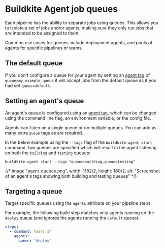 # Buildkite Agent job queues

Each pipeline has the ability to separate jobs using queues. This allows you to isolate a set of jobs and/or agents, making sure they only run jobs that are intended to be assigned to them.

Common use cases for queues include deployment agents, and pools of agents for specific pipelines or teams.


## The default queue

If you don't configure a queue for your agent by setting an [agent tag](/docs/agent/v3/cli-start#setting-tags) of `queue=my_example_queue` it will accept jobs from the default queue as if you had set `queue=default`.

## Setting an agent's queue

An agent's queue is configured using an [agent tag](/docs/agent/v3/cli-start#setting-tags), which can be changed using the command line flag, an environment variable, or the config file.

Agents can listen on a single queue or on multiple queues. You can add as many extra `queue` tags as are required.

In the below example using the `--tags` flag of the `buildkite-agent start` command, two queues are specified which will result in the agent listening on both the `building` and `testing` queues:

```
buildkite-agent start --tags "queue=building,queue=testing"
```

{/* image "agent-queues.png", width: 1182/2, height: 160/2, alt: "Screenshot of an agent's tags showing both building and testing queues" */}

## Targeting a queue

Target specific queues using the `agents` attribute on your pipeline steps.

For example, the following build step matches only agents running on the `deploy` queue (and ignores the agents running the `default` queue):

```yaml
steps:
  - command: tests.sh
    agents:
      queue: "deploy"
```
